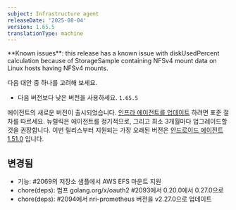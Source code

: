 ```yaml
---
subject: Infrastructure agent
releaseDate: '2025-08-04'
version: 1.65.5
translationType: machine
---
```


<Callout variant="caution">
  **Known issues**: this release has a known issue with diskUsedPercent calculation because of StorageSample containing NFSv4 mount data on Linux hosts having NFSv4 mounts.
</Callout>

다음 대안 중 하나를 고려해 보세요.

* 다음 버전보다 낮은 버전을 사용하세요. `1.65.5`

에이전트의 새로운 버전이 출시되었습니다. [인프라 에이전트를 업데이트](https://docs.newrelic.com/docs/infrastructure/install-configure-manage-infrastructure/update-or-uninstall/update-infrastructure-agent) 하려면 표준 절차를 따르세요. 뉴렐릭은 에이전트를 정기적으로, 그리고 최소 3개월마다 업그레이드할 것을 권장합니다. 이번 릴리스부터 지원되는 가장 오래된 버전은 [안드로이드 에이전트 1.51.0](https://docs.newrelic.com/docs/release-notes/infrastructure-release-notes/infrastructure-agent-release-notes/new-relic-infrastructure-agent-1510/) 입니다.

## 변경됨

* 기능: #2069의 저장소 샘플에서 AWS EFS 마운트 지원
* chore(deps): 범프 golang.org/x/oauth2 #2093에서 0.20.0에서 0.27.0으로
* chore(deps): #2094에서 nri-prometheus 버전을 v2.27.0으로 업데이트